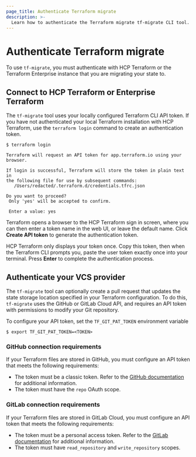 ```yaml
---
page_title: Authenticate Terraform migrate
description: >-
  Learn how to authenticate the Terraform migrate tf-migrate CLI tool.
---
```


# Authenticate Terraform migrate

To use `tf-migrate`, you must authenticate with HCP Terraform or the Terraform Enterprise instance that you are migrating your state to.

## Connect to HCP Terraform or Enterprise Terraform

The `tf-migrate` tool uses your locally configured Terraform CLI API token. If you have not authenticated your local Terraform installation with HCP Terraform, use the `terraform login` command to create an authentication token.

```
$ terraform login

Terraform will request an API token for app.terraform.io using your browser.

If login is successful, Terraform will store the token in plain text in
the following file for use by subsequent commands:
   /Users/redacted/.terraform.d/credentials.tfrc.json

Do you want to proceed?
 Only 'yes' will be accepted to confirm.

 Enter a value: yes
```

Terraform opens a browser to the HCP Terraform sign in screen, where you can then enter a token name in the web UI, or leave the default name. Click **Create API token** to generate the authentication token.

HCP Terraform only displays your token once. Copy this token, then when the Terraform CLI prompts you, paste the user token exactly once into your terminal. Press **Enter** to complete the authentication process.

## Authenticate your VCS provider

The `tf-migrate` tool can optionally create a pull request that updates the state storage location specified in your Terraform configuration. To do this, `tf-migrate` uses the GitHub or GitLab Cloud API, and requires an API token with permissions to modify your Git repository.

To configure your API token, set the `TF_GIT_PAT_TOKEN` environment variable

```
$ export TF_GIT_PAT_TOKEN=<TOKEN>
```

### GitHub connection requirements

If your Terraform files are stored in GitHub, you must configure an API token that meets the following requirements:

- The token must be a classic token. Refer to the [GitHub documentation](https://docs.github.com/en/authentication/keeping-your-account-and-data-secure/managing-your-personal-access-tokens) for additional information.
- The token must have the `repo` OAuth scope.

### GitLab connection requirements

If your Terraform files are stored in GitLab Cloud, you must configure an API token that meets the following requirements:

- The token must be a personal access token. Refer to the [GitLab documentation](https://docs.gitlab.com/user/profile/personal_access_tokens) for additional information.
- The token must have `read_repository` and `write_repository` scopes.